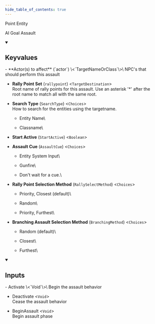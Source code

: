 ```yaml
---
hide_table_of_contents: true
---
```


<!---
!!!!!!
THIS PAGE IS AUTOGENERATED FROM GAME FGD DEFINITIONS!
DO NOT EDIT MANUALLY!
!!!!!!

In order to make edits, you can make an annotation file in /fgd_dump_overrides
-->


Point Entity

AI Goal Assault

<details open>
<summary><h2>Keyvalues</h2></summary>
- **Actor(s) to affect** (`actor`) \<`TargetNameOrClass`\>\
NPC's that should perform this assault

- **Rally Point Set** (`rallypoint`) \<`TargetDestination`\>\
Root name of rally points for this assault. Use an asterisk '*' after the root name to match all with the same root.

- **Search Type** (`SearchType`) \<`Choices`\>\
How to search for the entities using the targetname.
  - Entity Name\
    
  - Classname\
    


- **Start Active** (`StartActive`) \<`Boolean`\>

- **Assault Cue** (`AssaultCue`) \<`Choices`\>
  - Entity System Input\
    
  - Gunfire\
    
  - Don't wait for a cue.\
    


- **Rally Point Selection Method** (`RallySelectMethod`) \<`Choices`\>
  - Priority, Closest (default)\
    
  - Random\
    
  - Priority, Furthest\
    


- **Branching Assault Selection Method** (`BranchingMethod`) \<`Choices`\>
  - Random (default)\
    
  - Closest\
    
  - Furthest\
    



 </details>
<details open>
<summary><h2>Inputs</h2></summary>
- Activate \<`Void`\>\
Begin the assault behavior

- Deactivate \<`Void`\>\
Cease the assault behavior

- BeginAssault \<`Void`\>\
Begin assault phase


 </details>
